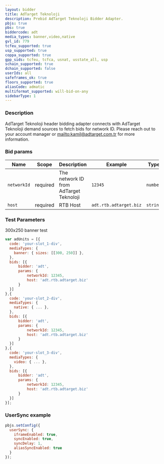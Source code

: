 ```yaml
---
layout: bidder
title: AdTarget Teknoloji
description: Prebid AdTarget Teknoloji Bidder Adapter.
pbjs: true
pbs: true
biddercode: adt
media_types: banner,video,native
gvl_id: 779
tcfeu_supported: true
usp_supported: true
coppa_supported: true
gpp_sids: tcfeu, tcfca, usnat, usstate_all, usp
schain_supported: true
dchain_supported: false
userIds: all
safeframes_ok: true
floors_supported: true
aliasCode: admatic
multiformat_supported: will-bid-on-any
sidebarType: 1
---
```


### Description

AdTarget Teknoloji header bidding adapter connects with AdTarget Teknoloji demand sources to fetch bids for network ID. Please reach out to your account manager or [mailto:kamil@adtarget.com.tr](kamil@adtarget.com.tr) for more information.

### Bid params


| Name        | Scope    | Description                         | Example  | Type     |
|-------------|----------|-------------------------------------|----------|----------|
| `networkId` | required | The network ID from AdTarget Teknoloji | `12345` | `number` |
| `host` | required | RTB Host | `adt.rtb.adtarget.biz` | `string` |

### Test Parameters

300x250 banner test

```javascript
var adUnits = [{
  code: 'your-slot_1-div',
  mediaTypes: {
    banner: { sizes: [[300, 250]] },
  },
  bids: [{
      bidder: 'adt',
      params: { 
          networkId: 12345,
          host: 'adt.rtb.adtarget.biz'
      }
  }]
},{
  code: 'your-slot_2-div',
  mediaTypes: {
    native: { ... },
  },
  bids: [{
      bidder: 'adt',
      params: { 
          networkId: 12345,
          host: 'adt.rtb.adtarget.biz'
      }
  }]
},{
  code: 'your-slot_3-div',
  mediaTypes: {
    video: { ... },
  },
  bids: [{
      bidder: 'adt',
      params: { 
          networkId: 12345,
          host: 'adt.rtb.adtarget.biz'
      }
  }]
}];
```

### UserSync example

```javascript
pbjs.setConfig({
  userSync: {
    iframeEnabled: true,
    syncEnabled: true,
    syncDelay: 1,
    aliasSyncEnabled: true
  }
});
```
